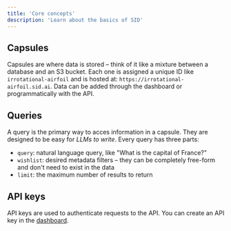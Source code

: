 ```yaml
---
title: 'Core concepts'
description: 'Learn about the basics of SID'
---
```

## Capsules
Capsules are where data is stored – think of it like a mixture between a database and an S3 bucket.
Each one is assigned a unique ID like `irrotational-airfoil` and is hosted at: `https://irrotational-airfoil.sid.ai`.
Data can be added through the dashboard or programmatically with the API.

## Queries
A query is the primary way to acces information in a capsule. 
They are designed to be easy for *LLMs to write*. 
Every query has three parts:
- `query`: natural language query, like "What is the capital of France?"
- `wishlist`: desired metadata filters – they can be completely free-form and don't need to exist in the data
- `limit`: the maximum number of results to return

## API keys
API keys are used to authenticate requests to the API. You can create an API key in the [dashboard](https://dashboard.sid.ai).